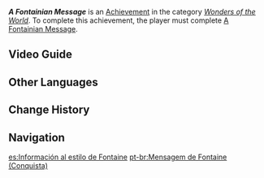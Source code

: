 {{Achievement Infobox
|title        = A Fontainian Message
|id           = 81345
|order id     = 1331
|category     = Wonders of the World
|description  = Have a friendly chat with Virgil.
|type         = Quest
|requirements = Complete [[A Fontainian Message]]
|primogems    = 5
|hidden       = 1
}}
'''''A Fontainian Message''''' is an [[Achievement]] in the category ''[[Wonders of the World]]''. To complete this achievement, the player must complete [[A Fontainian Message]].

==Video Guide==
{{EVT
|video1   = https://youtu.be/gkm0NNshN1g
|caption1 = A Fontainian Message Full Quest Guide
}}

==Other Languages==
{{Other Languages
|en      = A Fontainian Message
|zhs     = 枫丹式的消息
|zhs_rm  = Fēngdān-shì de Xiāoxī
|zht     = 楓丹式的消息
|zht_rm  = Fēngdān-shì de Xiāoxī
|zh_tl   = 
|ja      = フォンテーヌ式のメッセージ
|ja_rm   = Fonteenu-shiki no Messeeji
|ja_tl   = Fontaine-Styled Message
|ko      = 폰타인식 메시지
|ko_tl   = A Fontaine-Styled Message
|es      = Información al estilo de Fontaine
|es_tl   = Fontaine-Style Information
|fr      = Un message fontainois
|fr_tl   = A Fontainian Message
|ru      = Фонтейнское послание
|ru_tl   = A Fontainian Message
|th      = ข่าวสารสไตล์ Fontaine
|th_rm   = 
|th_tl   = 
|vi      = Tin Tức Kiểu Fontaine
|vi_tl   = 
|de      = Eine Nachricht im Fontaine-Stil
|de_tl   = A Message in Fountainian Style
|id      = Pesan Gaya Fontaine
|id_tl   = Fontaine-Style Message
|pt      = Mensagem de Fontaine
|pt_tl   = 
|tr      = Bir Fontainelinin Mesajı
|tr_tl   = A Fontainian Message
|it      = Messaggio di un abitante di Fontaine
|it_tl   = Message from an Inhabitant of Fontaine
}}

==Change History==
{{Change History|4.0}}

==Navigation==
{{Achievement Navbox}}

[[es:Información al estilo de Fontaine]]
[[pt-br:Mensagem de Fontaine (Conquista)]]